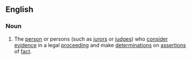 ==English==

===Noun===
{{en-noun|head=[[fact]]-[[finder]]}}

# {{context|legal}} The [[person]] or persons (such as [[juror]]s or [[judge]]s) who [[consider]] [[evidence]] in a legal [[proceeding]] and make [[determinations]] on [[assertions]] of [[fact]].
